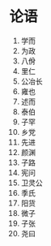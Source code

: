 # 论语


1. <Link href="/docs/ru-jia/lun-yu/xue-er">学而</Link>
2. <Link href="/docs/ru-jia/lun-yu/wei-zheng">为政</Link>
3. <Link href="/docs/ru-jia/lun-yu/ba-yi">八佾</Link>
4. 里仁
5. 公冶长
6. 雍也
7. 述而
8. 泰伯
9. 子罕
10. 乡党
11. 先进
12. 颜渊
13. 子路
14. 宪问
15. 卫灵公
16. 季氏
17. 阳货
18. 微子
19. 子张
20. 尧曰